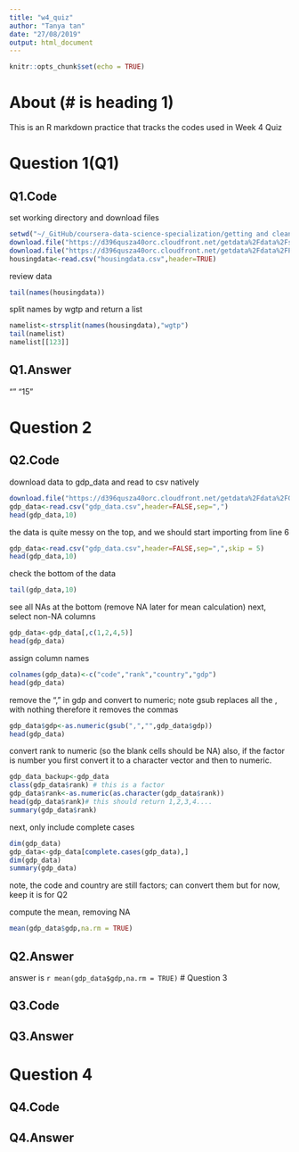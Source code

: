 ```yaml
---
title: "w4_quiz"
author: "Tanya tan"
date: "27/08/2019"
output: html_document
---
```


```r
knitr::opts_chunk$set(echo = TRUE)
```

# About (# is heading 1)
This is an R markdown practice that tracks the codes used in Week 4 Quiz

# Question 1(Q1)
## Q1.Code
set working directory and download files
```r
setwd("~/_GitHub/coursera-data-science-specialization/getting and cleaning data/w4_quiz_data")
download.file("https://d396qusza40orc.cloudfront.net/getdata%2Fdata%2Fss06hid.csv",destfile="housingdata.csv")
download.file("https://d396qusza40orc.cloudfront.net/getdata%2Fdata%2FPUMSDataDict06.pdf",destfile = "housingdata_codebook.pdf")
housingdata<-read.csv("housingdata.csv",header=TRUE)
```
review data
```r
tail(names(housingdata))
```
split names by wgtp and return a list
```r
namelist<-strsplit(names(housingdata),"wgtp")
tail(namelist)
namelist[[123]]
```

## Q1.Answer
"" "15"

# Question 2
## Q2.Code
download data to gdp_data and read to csv natively
```r
download.file("https://d396qusza40orc.cloudfront.net/getdata%2Fdata%2FGDP.csv",destfile="gdp_data.csv")
gdp_data<-read.csv("gdp_data.csv",header=FALSE,sep=",")
head(gdp_data,10)
```
the data is quite messy on the top, and we should start importing from line 6
```r
gdp_data<-read.csv("gdp_data.csv",header=FALSE,sep=",",skip = 5)
head(gdp_data,10)
```
check the bottom of the data
```r
tail(gdp_data,10)
```
see all NAs at the bottom (remove NA later for mean calculation)
next, select non-NA columns
```r
gdp_data<-gdp_data[,c(1,2,4,5)]
head(gdp_data)
```
assign column names
```r
colnames(gdp_data)<-c("code","rank","country","gdp")
head(gdp_data)
```
remove the "," in gdp and convert to numeric; note gsub replaces all the , with nothing therefore
it removes the commas
```r
gdp_data$gdp<-as.numeric(gsub(",","",gdp_data$gdp))
head(gdp_data)
```

convert rank to numeric (so the blank cells should be NA)
also, if the factor is number you first convert it to a character vector and then to numeric.
```r
gdp_data_backup<-gdp_data
class(gdp_data$rank) # this is a factor
gdp_data$rank<-as.numeric(as.character(gdp_data$rank))
head(gdp_data$rank)# this should return 1,2,3,4....
summary(gdp_data$rank)
```


next, only include complete cases
```r
dim(gdp_data)
gdp_data<-gdp_data[complete.cases(gdp_data),]
dim(gdp_data)
summary(gdp_data)
```
note, the code and country are still factors; can convert them but for now, keep it is for Q2

compute the mean, removing NA
```r
mean(gdp_data$gdp,na.rm = TRUE)
```
## Q2.Answer
answer is `r mean(gdp_data$gdp,na.rm = TRUE)`
# Question 3

## Q3.Code
## Q3.Answer


# Question 4
## Q4.Code
## Q4.Answer